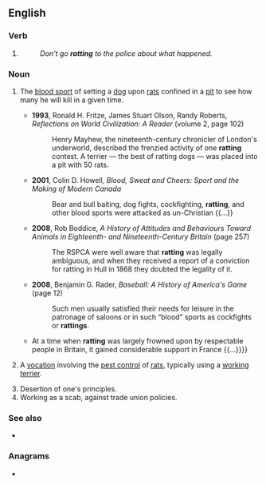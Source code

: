 ==English==

===Verb===
{{head|en|verb form}}

# {{present participle of|en|rat|nocat=1}}
#: ''Don't go '''ratting''' to the police about what happened.''

===Noun===
{{en-noun|-|s}}

# {{lb|en|archaic}} The [[blood sport]] of setting a [[dog]] upon [[rat]]s confined in a [[pit]] to see how many he will kill in a given time.
#* '''1993''', Ronald H. Fritze, ‎James Stuart Olson, ‎Randy Roberts, ''Reflections on World Civilization: A Reader'' (volume 2, page 102)
#*: Henry Mayhew, the nineteenth-century chronicler of London's underworld, described the frenzied activity of one '''ratting''' contest. A terrier — the best of ratting dogs — was placed into a pit with 50 rats.
#* '''2001''', Colin D. Howell, ''Blood, Sweat and Cheers: Sport and the Making of Modern Canada''
#*: Bear and bull baiting, dog fights, cockfighting, '''ratting''', and other blood sports were attacked as un-Christian {{...}}
#* '''2008''', Rob Boddice, ''A History of Attitudes and Behaviours Toward Animals in Eighteenth- and Nineteenth-Century Britain'' (page 257)
#*: The RSPCA were well aware that '''ratting''' was legally ambiguous, and when they received a report of a conviction for ratting in Hull in 1868 they doubted the legality of it.
#* '''2008''', Benjamin G. Rader, ''Baseball: A History of America's Game'' (page 12)
#*: Such men usually satisfied their needs for leisure in the patronage of saloons or in such “blood” sports as cockfights or '''rattings'''.
#* {{quote-book|en|year=2012|author=Jan Bondeson|title=Amazing Dogs: A Cabinet of Canine Curiosities|passage=This was the pit for dog fights, cockfights and rat killing. {{...}} At a time when '''ratting''' was largely frowned upon by respectable people in Britain, it gained considerable support in France {{...}}}}
# {{lb|en|uncountable}} A [[vocation]] involving the [[pest control]] of [[rats]], typically using a [[working terrier]].
# Desertion of one's principles.
# Working as a scab, against trade union policies.

===See also===
* {{sense|blood sport}} {{l|en|rat-baiting}}

===Anagrams===
* {{anagrams|en|a=aginrtt|tarting}}